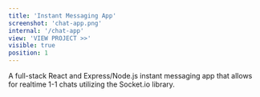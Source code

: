 ```yaml
---
title: 'Instant Messaging App'
screenshot: 'chat-app.png'
internal: '/chat-app'
view: 'VIEW PROJECT >>'
visible: true
position: 1
---
```


A full-stack React and Express/Node.js instant messaging app that allows for realtime 1-1 chats utilizing the Socket.io library.
